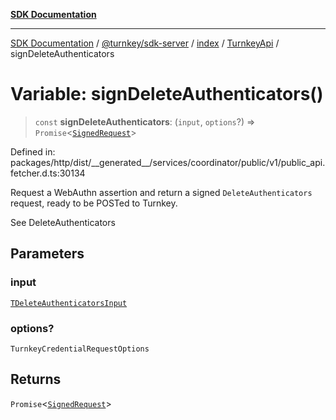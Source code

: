 [**SDK Documentation**](../../../../../../README.mdx)

***

[SDK Documentation](../../../../../../packages.mdx) / [@turnkey/sdk-server](../../../../README.mdx) / [index](../../../README.mdx) / [TurnkeyApi](../README.mdx) / signDeleteAuthenticators

# Variable: signDeleteAuthenticators()

> `const` **signDeleteAuthenticators**: (`input`, `options`?) => `Promise`\<[`SignedRequest`](../../../../../http/index/type-aliases/SignedRequest.mdx)\>

Defined in: packages/http/dist/\_\_generated\_\_/services/coordinator/public/v1/public\_api.fetcher.d.ts:30134

Request a WebAuthn assertion and return a signed `DeleteAuthenticators` request, ready to be POSTed to Turnkey.

See DeleteAuthenticators

## Parameters

### input

[`TDeleteAuthenticatorsInput`](../type-aliases/TDeleteAuthenticatorsInput.mdx)

### options?

`TurnkeyCredentialRequestOptions`

## Returns

`Promise`\<[`SignedRequest`](../../../../../http/index/type-aliases/SignedRequest.mdx)\>
